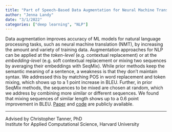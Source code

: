 ```yaml
---
title: "Part of Speech-Based Data Augmentation for Neural Machine Translation"
author: "Jenna Landy"
date: "3/1/2022"
categories: ["deep learning", "NLP"]
---
```


Data augmentation improves accuracy of ML models for natural language processing tasks, such as neural machine translation (NMT), by increasing the amount and variety of training data. Augmentation approaches for NLP can be applied at the *token-level* (e.g. contextual replacement) or at the *embedding-level* (e.g. soft contextual replacement or mixing two sequences by averaging their embeddings with SeqMix). While prior methods keep the semantic meaning of a sentence, a weakness is that they don't maintain syntax. We addressed this by matching POS in word replacement and token mixing, which shows up to a 1 point increase in BLEU. Further, in prior SeqMix methods, the sequences to be mixed are chosen at random, which we address by combining more similar or different sequences. We found that mixing sequences of similar length shows up to a 0.6 point improvement in BLEU. [Paper](https://github.com/jennalandy/mt_augment_pos/blob/main/NoSyntaxationWithoutRepresentation.pdf) and [code](https://github.com/jennalandy/mt_augment_pos/tree/main) are publicly available.

------------------------------------------------------------------------

Advised by Christopher Tanner, PhD\
Institute for Applied Computational Science, Harvard University
